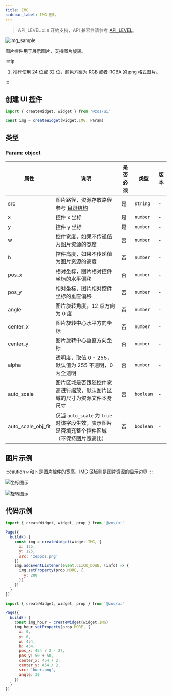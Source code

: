 ```yaml
---
title: IMG
sidebar_label: IMG 图片
---
```


> API_LEVEL `2.0` 开始支持，API 兼容性请参考 [API_LEVEL](../../../../../guides/framework/device/compatibility.md)。

![img_sample](/img/api/img_sample.jpg)

图片控件用于展示图片，支持图片旋转。

:::tip

1. 推荐使用 24 位或 32 位，颜色方案为 RGB 或者 RGBA 的 png 格式图片。

:::

## 创建 UI 控件

```js
import { createWidget, widget } from '@zos/ui'

const img = createWidget(widget.IMG, Param)
```

## 类型

### Param: object

| 属性               | 说明                                                                                       | 是否必须 | 类型      | 版本 |
| ------------------ | ------------------------------------------------------------------------------------------ | -------- | --------- | ---- |
| src                | 图片路径，资源存放路径参考 [目录结构](../../../../../guides/architecture/folder-structure.mdx)               | 是       | `string`  | -    |
| x                  | 控件 x 坐标                                                                                | 是       | `number`  | -    |
| y                  | 控件 y 坐标                                                                                | 是       | `number`  | -    |
| w                  | 控件宽度，如果不传递值为图片资源的宽度                                                     | 否       | `number`  | -    |
| h                  | 控件高度，如果不传递值为图片资源的高度                                                     | 否       | `number`  | -    |
| pos_x              | 相对坐标，图片相对控件坐标的水平偏移                                                                 | 否       | `number`  | -    |
| pos_y              | 相对坐标，图片相对控件坐标的垂直偏移                                                                 | 否       | `number`  | -    |
| angle              | 图片旋转角度，12 点方向为 0 度                                                             | 否       | `number`  | -    |
| center_x           | 图片旋转中心水平方向坐标                                                                   | 否       | `number`  | -    |
| center_y           | 图片旋转中心垂直方向坐标                                                                   | 否       | `number`  | -    |
| alpha              | 透明度，取值 0 - 255，默认值为 255 不透明，0 为全透明                                      | 否       | `number`  | -    |
| auto_scale         | 图片区域是否跟随控件宽高进行缩放，默认图片区域的尺寸为资源文件本身尺寸                         | 否       | `boolean` | -    |
| auto_scale_obj_fit | 仅当 `auto_scale` 为 `true` 时该字段生效，表示图片是否填充整个控件区域（不保持图片宽高比） | 否       | `boolean` | -    |

## 图片示例

:::caution
`w` 和 `h` 是图片控件的宽高，IMG 区域则是图片资源的显示边界
:::

![坐标图示](/img/api/img_pos.jpg)

![旋转图示](/img/api/img_angle.jpg)

## 代码示例

```js
import { createWidget, widget, prop } from '@zos/ui'

Page({
  build() {
    const img = createWidget(widget.IMG, {
      x: 125,
      y: 125,
      src: 'zeppos.png'
    })
    img.addEventListener(event.CLICK_DOWN, (info) => {
      img.setProperty(prop.MORE, {
        y: 200
      })
    })
  }
})
```

```js
import { createWidget, widget, prop } from '@zos/ui'

Page({
  build() {
    const img_hour = createWidget(widget.IMG)
    img_hour.setProperty(prop.MORE, {
      x: 0,
      y: 0,
      w: 454,
      h: 454,
      pos_x: 454 / 2 - 27,
      pos_y: 50 + 50,
      center_x: 454 / 2,
      center_y: 454 / 2,
      src: 'hour.png',
      angle: 30
    })
  }
})
```
